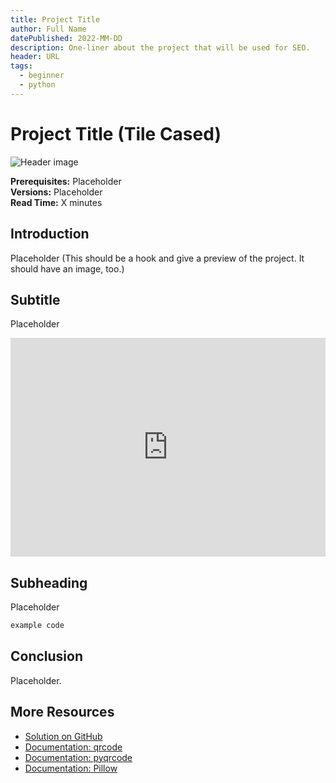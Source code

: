 ```yaml
---
title: Project Title
author: Full Name
datePublished: 2022-MM-DD
description: One-liner about the project that will be used for SEO.
header: URL
tags:
  - beginner
  - python
---
```


# Project Title (Tile Cased)

<AuthorAvatar author_name="Full Name" author_avatar="URL" />

![Header image](URL)

**Prerequisites:** Placeholder  
**Versions:** Placeholder  
**Read Time:** X minutes  

## Introduction

Placeholder (This should be a hook and give a preview of the project. It should have an image, too.)

## Subtitle

Placeholder

<iframe
  width="100%"
  height="350px"
  src="https://www.youtube.com/embed/eIUD_NE1BDo?controls=0"
  title="YouTube video player"
  frameborder="0"
  allow="accelerometer; clipboard-write; encrypted-media; gyroscope; picture-in-picture"
  allowfullscreen
></iframe>  


## Subheading

Placeholder

```py
example code
```


## Conclusion

Placeholder.

## More Resources

- [Solution on GitHub](https://github.com/codedex-io/projects/blob/main/projects/generate-a-qr-code-with-python/qr_code.py)
- [Documentation: qrcode](https://pypi.org/project/qrcode/)
- [Documentation: pyqrcode](https://pypi.org/project/PyQRCode/)
- [Documentation: Pillow](https://pypi.org/project/Pillow/)
